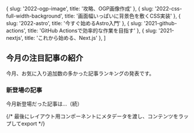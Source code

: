 

  { slug: '2022-ogp-image', title: '攻略、OGP画像作成' },
  { slug: '2022-css-full-width-background', title: '画面幅いっぱいに背景色を敷くCSS実装' },
  { slug: '2022-astro', title: '今すぐ始めるAstro入門' },
  { slug: '2021-github-actions', title: 'GitHub Actionsで効率的な作業を目指す' },
  { slug: '2021-nextjs', title: 'これから始める、Next.js' },
]

## 今月の注目記事の紹介

今月、お気に入り追加数の多かった記事ランキングの発表です。

<RankingTable month="2022年10月" rankingData={rankingData} />

### 新登場の記事

今月新登場だった記事は...（続）

{/* 最後にレイアウト用コンポーネントにメタデータを渡し、コンテンツをラップしてexport */}
